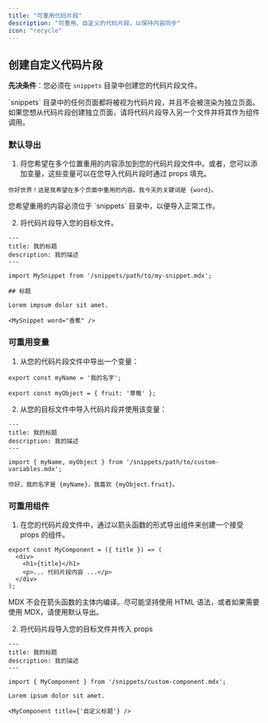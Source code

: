 ```yaml
---
title: "可重用代码片段"
description: "可重用、自定义的代码片段，以保持内容同步"
icon: "recycle"
---
```



<SnippetIntro />

## 创建自定义代码片段

**先决条件**：您必须在 `snippets` 目录中创建您的代码片段文件。

<Note>
  `snippets` 目录中的任何页面都将被视为代码片段，并且不会被渲染为独立页面。如果您想从代码片段创建独立页面，请将代码片段导入另一个文件并将其作为组件调用。
</Note>

### 默认导出

1. 将您希望在多个位置重用的内容添加到您的代码片段文件中。或者，您可以添加变量，这些变量可以在您导入代码片段时通过 props 填充。

```mdx snippets/my-snippet.mdx
你好世界！这是我希望在多个页面中重用的内容。我今天的关键词是 {word}。
```

<Warning>
  您希望重用的内容必须位于 `snippets` 目录中，以便导入正常工作。
</Warning>

2. 将代码片段导入您的目标文件。

```mdx destination-file.mdx
---
title: 我的标题
description: 我的描述
---

import MySnippet from '/snippets/path/to/my-snippet.mdx';

## 标题

Lorem impsum dolor sit amet.

<MySnippet word="香蕉" />
```

### 可重用变量

1. 从您的代码片段文件中导出一个变量：

```mdx snippets/path/to/custom-variables.mdx
export const myName = '我的名字';

export const myObject = { fruit: '草莓' };
```

2. 从您的目标文件中导入代码片段并使用该变量：

```mdx destination-file.mdx
---
title: 我的标题
description: 我的描述
---

import { myName, myObject } from '/snippets/path/to/custom-variables.mdx';

你好，我的名字是 {myName}，我喜欢 {myObject.fruit}。
```

### 可重用组件

1. 在您的代码片段文件中，通过以箭头函数的形式导出组件来创建一个接受 props 的组件。

```mdx snippets/custom-component.mdx
export const MyComponent = ({ title }) => (
  <div>
    <h1>{title}</h1>
    <p>... 代码片段内容 ...</p>
  </div>
);
```

<Warning>
  MDX 不会在箭头函数的主体内编译。尽可能坚持使用 HTML 语法，或者如果需要使用 MDX，请使用默认导出。
</Warning>

2. 将代码片段导入您的目标文件并传入 props

```mdx destination-file.mdx
---
title: 我的标题
description: 我的描述
---

import { MyComponent } from '/snippets/custom-component.mdx';

Lorem ipsum dolor sit amet.

<MyComponent title={'自定义标题'} />
```
